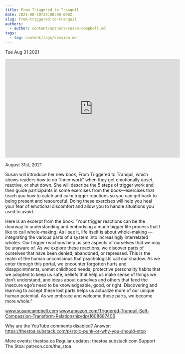 ```yaml
---
title: From Triggered to Tranquil
date: 2021-08-30T22:00:00.000Z
slug: from-triggered-to-tranquil
authors:
  - author: content/authors/susan-campbell.md
tags:
  - tag: content/tags/session.md
---
```






Tue Aug 31 2021

<iframe width="560" height="315" src="https://www.youtube.com/embed/G5WtXv1mdtk" title="From Triggered to Tranquil w/ Susan Campbell" frameborder="0" allow="accelerometer; autoplay; clipboard-write; encrypted-media; gyroscope; picture-in-picture" allowfullscreen ></iframe>

August 31st, 2021

Susan will introduce her new book, From Triggered to Tranquil, which shows readers how to do “inner work” when they get emotionally upset, reactive, or shut down. She will describe the 5 steps of trigger work and then guide participants in some exercises from the book—exercises that teach you how to catch and calm trigger reactions so you can get back to being present and resourceful. Doing these exercises will help you heal your fear of emotional discomfort and allow you to handle situations you used to avoid.

 Here is an excerpt from the book: “Your trigger reactions can be the doorway to understanding and embodying a much bigger life process that I like to call whole-making. As I see it, life itself is about whole-making —integrating the various parts of a system into increasingly interrelated wholes. Our trigger reactions help us see aspects of ourselves that we may be unaware of. As we explore these reactions, we discover parts of ourselves that have been denied, abandoned, or repressed. This is the realm of the human unconscious that psychologists call our shadow. As we enter through this portal, we encounter forgotten hurts and disappointments, unmet childhood needs, protective personality habits that we adopted to keep us safe, beliefs that help us make sense of things we don’t understand, and ideas about ourselves and others that feed the insecure ego’s need to be knowledgeable, good, or right. Discovering and learning to accept these lost parts helps us actualize more of our unique human potential. As we embrace and welcome these parts, we become more whole.”

www.susancampbell.com
www.amazon.com/Triggered-Tranquil-Self-Compassion-Transform-Relationship/dp/1608687406

Why are the YouTube comments disabled? Answer: https://thestoa.substack.com/p/stoic-punk-or-why-you-should-stop

More events: thestoa.ca 
Regular updates: thestoa.substack.com 
Support The Stoa: patreon.com/the_stoa


